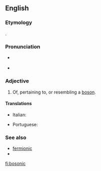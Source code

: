 ==English==

===Etymology===
{{suffix|boson|ic|lang=en}}.

===Pronunciation===
* {{a|US}} {{IPA|/boʊˈsɑnɪk/|lang=en}}
* {{rhymes|ɒnɪk|lang=en}}

===Adjective===
{{en-adj}}

# {{label|en|quantum physics}} Of, pertaining to, or resembling a [[boson]].

====Translations====
{{trans-top|of, pertaining to, or resembling a boson}}
* Italian: {{t|it|bosonico}}
{{trans-mid}}
* Portuguese: {{t|pt|bosônico}}
{{trans-bottom}}

===See also===
* [[fermionic]]
* {{projectlink|wikipedia|Boson}}

[[fi:bosonic]]